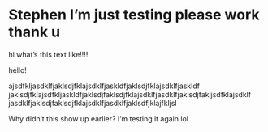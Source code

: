 # Stephen I'm just testing please work thank u
hi what's this text like!!!!


hello!

ajsdfkljasdklfjaklsdjfklajsdklfjaskldfjaklsdjfklajsdklfjaskldf
jaklsdjfklajsdfkljaskldfjaklsdjfaklsdjfklajsdklfjasdklfjaklsdjfakljsdfklajsdklf
jasdklfjaklsdjfaklsdjfklajsdklfjasdklfjaklsdfjklajfkljsl


Why didn't this show up earlier? I'm testing it again lol